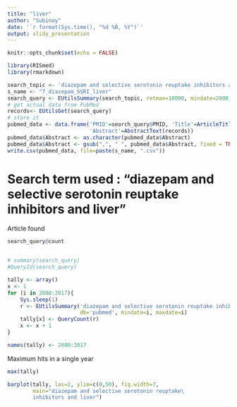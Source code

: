 ```yaml
---
title: "liver"
author: "Subinoy"
date: '`r format(Sys.time(), "%d %B, %Y")`'
output: slidy_presentation
---
```


```r
knitr::opts_chunk$set(echo = FALSE)
```

```r

library(RISmed)
library(rmarkdown)

```

```r
search_topic <- 'diazepam and selective serotonin reuptake inhibitors and liver '
s_name <- "7_diazepam_SSRI_liver"
search_query <- EUtilsSummary(search_topic, retmax=10000, mindate=2000,maxdate=2017)
# get actual data from PubMed
records<- EUtilsGet(search_query)
# store it
pubmed_data <- data.frame('PMID'=search_query@PMID, 'Title'=ArticleTitle(records),
                          'Abstract'=AbstractText(records))
pubmed_data$Abstract <- as.character(pubmed_data$Abstract)
pubmed_data$Abstract <- gsub(",", " ", pubmed_data$Abstract, fixed = TRUE)
write.csv(pubmed_data, file=paste(s_name, ".csv"))
```

# Search term used : "diazepam and selective serotonin reuptake inhibitors and liver"

Article found
```r
search_query@count


# summary(search_query)
#QueryId(search_query)
```
```r
tally <- array()
x <- 1
for (i in 2000:2017){
    Sys.sleep(1)
    r <- EUtilsSummary('diazepam and selective serotonin reuptake inhibitors and liver', type='esearch',
                       db='pubmed', mindate=i, maxdate=i)
    tally[x] <- QueryCount(r)
    x <- x + 1
}

names(tally) <- 2000:2017
```

Maximum hits in a single year
```r
max(tally)

barplot(tally, las=2, ylim=c(0,50), fig.width=7,
        main="diazepam and selective serotonin reuptake\
        inhibitors and liver")
```
